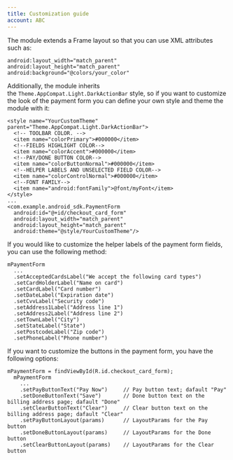 ```yaml
---
title: Customization guide
account: ABC
---
```


The module extends a Frame layout so that you can use XML attributes such as:

    android:layout_width="match_parent"
    android:layout_height="match_parent"
    android:background="@colors/your_color"

  

Additionally, the module inherits the `Theme.AppCompat.Light.DarkActionBar` style, so if you want to customize the look of the payment form you can define your own style and theme the module with it:

    <style name="YourCustomTheme" parent="Theme.AppCompat.Light.DarkActionBar">
      <!-- TOOLBAR COLOR. -->
      <item name="colorPrimary">#000000</item>
      <!--FIELDS HIGHLIGHT COLOR-->
      <item name="colorAccent">#000000</item>
      <!--PAY/DONE BUTTON COLOR-->
      <item name="colorButtonNormal">#000000</item>
      <!--HELPER LABELS AND UNSELECTED FIELD COLOR-->
      <item name="colorControlNormal">#000000</item>
      <!--FONT FAMILY-->
      <item name="android:fontFamily">@font/myFont</item>
    </style>
    ...
    <com.example.android_sdk.PaymentForm
      android:id="@+id/checkout_card_form"
      android:layout_width="match_parent"
      android:layout_height="match_parent"
      android:theme="@style/YourCustomTheme"/>

  

If you would like to customize the helper labels of the payment form fields, you can use the following method:

    mPaymentForm
      ...
      .setAcceptedCardsLabel("We accept the following card types")
      .setCardHolderLabel("Name on card")
      .setCardLabel("Card number")
      .setDateLabel("Expiration date")
      .setCvvLabel("Security code")
      .setAddress1Label("Address line 1")
      .setAddress2Label("Address line 2")
      .setTownLabel("City")
      .setStateLabel("State")
      .setPostcodeLabel("Zip code")
      .setPhoneLabel("Phone number")

  

If you want to customize the buttons in the payment form, you have the following options:

    mPaymentForm = findViewById(R.id.checkout_card_form);
      mPaymentForm
        ...
        .setPayButtonText("Pay Now")     // Pay button text; dafault "Pay"
        .setDoneButtonText("Save")       // Done button text on the billing address page; dafault "Done"
        .setClearButtonText("Clear")     // Clear button text on the billing address page; dafault "Clear"
        .setPayButtonLayout(params)      // LayoutParams for the Pay button
        .setDoneButtonLayout(params)     // LayoutParams for the Done button
        .setClearButtonLayout(params)    // LayoutParams for the Clear button

